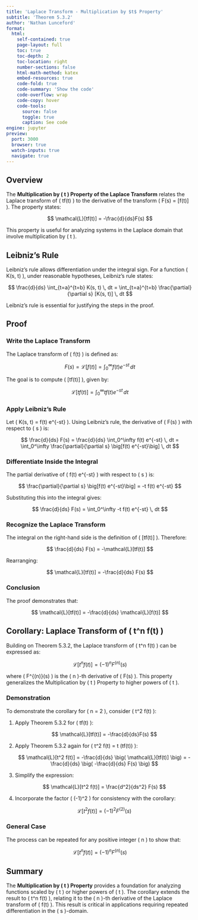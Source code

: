```yaml
---
title: 'Laplace Transform - Multiplication by $t$ Property'
subtitle: 'Theorem 5.3.2'
author: 'Nathan Lunceford'
format:
  html:
    self-contained: true
    page-layout: full
    toc: true
    toc-depth: 2
    toc-location: right
    number-sections: false
    html-math-method: katex
    embed-resources: true
    code-fold: true
    code-summary: 'Show the code'
    code-overflow: wrap
    code-copy: hover
    code-tools:
      source: false
      toggle: true
      caption: See code
engine: jupyter
preview:
  port: 3000
  browser: true
  watch-inputs: true
  navigate: true
---
```


## **Overview**

The **Multiplication by \( t \) Property of the Laplace Transform** relates the Laplace transform of \( tf(t) \) to the derivative of the transform \( F(s) = \mathcal{L}[f(t)] \). The property states:

$$
\mathcal{L}[tf(t)] = -\frac{d}{ds}F(s)
$$

This property is useful for analyzing systems in the Laplace domain that involve multiplication by \( t \).

## **Leibniz's Rule**

Leibniz's rule allows differentiation under the integral sign. For a function \( K(s, t) \), under reasonable hypotheses, Leibniz's rule states:

$$
\frac{d}{ds} \int_{t=a}^{t=b} K(s, t) \, dt = \int_{t=a}^{t=b} \frac{\partial}{\partial s} [K(s, t)] \, dt
$$

Leibniz's rule is essential for justifying the steps in the proof.

## **Proof**

### Write the Laplace Transform

The Laplace transform of \( f(t) \) is defined as:

$$
F(s) = \mathcal{L}[f(t)] = \int_0^\infty f(t) e^{-st} \, dt
$$

The goal is to compute \( \mathcal{L}[tf(t)] \), given by:

$$
\mathcal{L}[tf(t)] = \int_0^\infty t f(t) e^{-st} \, dt
$$

### Apply Leibniz's Rule

Let \( K(s, t) = f(t) e^{-st} \). Using Leibniz's rule, the derivative of \( F(s) \) with respect to \( s \) is:

$$
\frac{d}{ds} F(s) = \frac{d}{ds} \int_0^\infty f(t) e^{-st} \, dt = \int_0^\infty \frac{\partial}{\partial s} \big[f(t) e^{-st}\big] \, dt
$$

### Differentiate Inside the Integral

The partial derivative of \( f(t) e^{-st} \) with respect to \( s \) is:

$$
\frac{\partial}{\partial s} \big[f(t) e^{-st}\big] = -t f(t) e^{-st}
$$

Substituting this into the integral gives:

$$
\frac{d}{ds} F(s) = \int_0^\infty -t f(t) e^{-st} \, dt
$$

### Recognize the Laplace Transform

The integral on the right-hand side is the definition of \( \mathcal{L}[tf(t)] \). Therefore:

$$
\frac{d}{ds} F(s) = -\mathcal{L}[tf(t)]
$$

Rearranging:

$$
\mathcal{L}[tf(t)] = -\frac{d}{ds} F(s)
$$

### Conclusion

The proof demonstrates that:

$$
\mathcal{L}[tf(t)] = -\frac{d}{ds} \mathcal{L}[f(t)]
$$

## **Corollary: Laplace Transform of \( t^n f(t) \)**

Building on Theorem 5.3.2, the Laplace transform of \( t^n f(t) \) can be expressed as:

$$
\mathcal{L}[t^n f(t)] = (-1)^n F^{(n)}(s)
$$

where \( F^{(n)}(s) \) is the \( n \)-th derivative of \( F(s) \). This property generalizes the Multiplication by \( t \) Property to higher powers of \( t \).

### Demonstration

To demonstrate the corollary for \( n = 2 \), consider \( t^2 f(t) \):

1. Apply Theorem 5.3.2 for \( tf(t) \):

   $$
   \mathcal{L}[tf(t)] = -\frac{d}{ds}F(s)
   $$

2. Apply Theorem 5.3.2 again for \( t^2 f(t) = t \cdot (tf(t)) \):

   $$
   \mathcal{L}[t^2 f(t)] = -\frac{d}{ds} \big( \mathcal{L}[tf(t)] \big) = -\frac{d}{ds} \big( -\frac{d}{ds} F(s) \big)
   $$

3. Simplify the expression:

   $$
   \mathcal{L}[t^2 f(t)] = \frac{d^2}{ds^2} F(s)
   $$

4. Incorporate the factor \( (-1)^2 \) for consistency with the corollary:

   $$
   \mathcal{L}[t^2 f(t)] = (-1)^2 F^{(2)}(s)
   $$

### General Case

The process can be repeated for any positive integer \( n \) to show that:

$$
\mathcal{L}[t^n f(t)] = (-1)^n F^{(n)}(s)
$$

## **Summary**

The **Multiplication by \( t \) Property** provides a foundation for analyzing functions scaled by \( t \) or higher powers of \( t \). The corollary extends the result to \( t^n f(t) \), relating it to the \( n \)-th derivative of the Laplace transform of \( f(t) \). This result is critical in applications requiring repeated differentiation in the \( s \)-domain.
